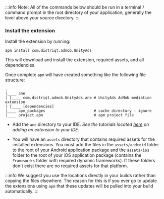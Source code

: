 
:::info 
Note: All of the commands below should be run in a terminal / command prompt in the root directory of your application, generally the level above your source directory.
:::


<SetupAPM />


### Install the extension 

Install the extension by running: 

```
apm install com.distriqt.admob.UnityAds
```

This will download and install the extension, required assets, and all dependencies.

Once complete `apm` will have created something like the following file structure: 

```
.
|____ ane
| |____ com.distriqt.admob.UnityAds.ane	# UnityAds AdMob mediation extension
| |____ [dependencies]
|____ apm_packages						# cache directory - ignore
|____ project.apm						# apm project file
```

- Add the `ane` directory to your IDE. *See the tutorials located [here](/docs/tutorials/getting-started) on adding an extension to your IDE.*

- You will have an `assets` directory that contains required assets for the installed extensions. You must add the files in the `assets/android` folder to the root of your Android application package and the `assets/ios` folder to the root of your iOS application package (contains the `Frameworks` folder with required dynamic frameworks). If these folders don't exist there are no required assets for that platform.

:::info
We suggest you use the locations directly in your builds rather than copying the files elsewhere. The reason for this is if you ever go to update the extensions using `apm` that these updates will be pulled into your build automatically.
:::





